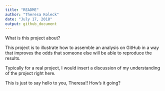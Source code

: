 ```yaml
---
title: "README"
author: "Theresa Koleck"
date: "July 17, 2018"
output: github_document
---
```


What is this project about?

This project is to illustrate how to assemble an analysis on GitHub in a way that improves the odds that someone else will be able to reproduce the results.

Typically for a real project, I would insert a discussion of my understanding of the project right here.

This is just to say hello to you, Theresa!! How's it going?